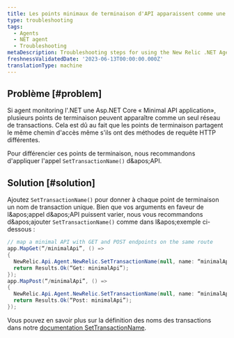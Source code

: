 ```yaml
---
title: Les points minimaux de terminaison d'API apparaissent comme une seule transaction
type: troubleshooting
tags:
  - Agents
  - NET agent
  - Troubleshooting
metaDescription: Troubleshooting steps for using the New Relic .NET Agent in a Minimal APIs app with duplicate route paths but different HTTP request methods.
freshnessValidatedDate: '2023-06-13T00:00:00.000Z'
translationType: machine
---
```


## Problème [#problem]

Si agent monitoring l'.NET une Asp.NET Core « Minimal API application», plusieurs points de terminaison peuvent apparaître comme un seul réseau de transactions. Cela est dû au fait que les points de terminaison partagent le même chemin d'accès même s'ils ont des méthodes de requête HTTP différentes.

Pour différencier ces points de terminaison, nous recommandons d'appliquer l'appel `SetTransactionName()` d&amp;apos;API.

## Solution [#solution]

Ajoutez `SetTransactionName()` pour donner à chaque point de terminaison un nom de transaction unique. Bien que vos arguments en faveur de l&amp;apos;appel d&amp;apos;API puissent varier, nous vous recommandons d&amp;apos;ajouter `SetTransactionName()` comme dans l&amp;apos;exemple ci-dessous :

```cs
// map a minimal API with GET and POST endpoints on the same route
app.MapGet(“/minimalApi”, () =>
{
  NewRelic.Api.Agent.NewRelic.SetTransactionName(null, name: “minimalApi/Get”);
  return Results.Ok(“Get: minimalApi”);
});
app.MapPost(“/minimalApi”, () =>
{
  NewRelic.Api.Agent.NewRelic.SetTransactionName(null, name: “minimalApi/Post”);
  return Results.Ok(“Post: minimalApi”);
});
```

Vous pouvez en savoir plus sur la définition des noms des transactions dans notre [documentation SetTransactionName](/docs/agents/net-agent/net-agent-api/settransactionname-net-agent-api).